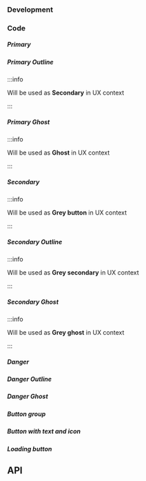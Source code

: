 


### Development

### Code

##### Primary

<ButtonsPlayground />

##### Primary Outline

:::info

Will be used as **Secondary** in UX context

:::

<ButtonSecondaryPlayground />

##### Primary Ghost

:::info

Will be used as **Ghost** in UX context

:::

<ButtonGhostPlayground />

##### Secondary

:::info

Will be used as **Grey button** in UX context

:::

<ButtonGreyPlayground />

##### Secondary Outline

:::info

Will be used as **Grey secondary** in UX context

:::

<ButtonGreySecondaryPlayground />

##### Secondary Ghost

:::info

Will be used as **Grey ghost** in UX context

:::

<ButtonGreyGhostPlayground />

##### Danger

<ApiTableSinceTag message="2.3.0" />

<ButtonDangerPlayground />

##### Danger Outline

<ApiTableSinceTag message="2.3.0" />

<ButtonDangerOutlinePlayground />

##### Danger Ghost

<ApiTableSinceTag message="2.3.0" />

<ButtonDangerGhostPlayground />

##### Button group

<ButtonGroupPlayground />

##### Button with text and icon

<ButtonTextIconPlayground />

##### Loading button

<ButtonLoadingPlayground />

## API

<PropsApi />

